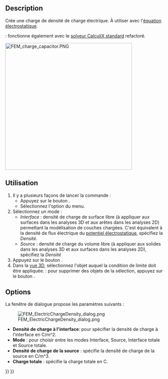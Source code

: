 <languages/>

{{Docnav/fr
|[[FEM_ConstraintMagnetization/fr|Magnétisation]]
|[[FEM_ConstraintInitialFlowVelocity/fr|Vitesse initiale d'écoulement]]
|[[FEM_Workbench/fr|Atelier FEM]]
|IconL=FEM_ConstraintMagnetization.svg
|IconR=FEM_ConstraintInitialFlowVelocity.svg
|IconC=Workbench_FEM.svg
}}

{{GuiCommandContainer
|
{{GuiCommand/fr
|Name=FEM ConstraintElectricChargeDensity
|Name/fr=FEM Densité de charge électrique
|MenuLocation=Modèle → Conditions limites électromagnétiques → Densité de charge électrique
|Workbenches=[[FEM_Workbench/fr|FEM]]
|SeeAlso=[[FEM_Example_Capacitance_Two_Balls/fr|FEM Exemple calcul capacité de deux sphères]], [[FEM_tutorial/fr|FEM Tutoriel]]
}}
{{GuiCommandFemInfo/fr
|Solvers={{VersionMinus/fr|1.0}} : Elmer<br>{{VersionPlus/fr|1.1}} : Elmer, CalculiX
}}
}}

==Description==

Crée une charge de densité de charge électrique. À utiliser avec l'[[FEM_EquationElectrostatic/fr|équation électrostatique]].

{{Version/fr|1.1}} : fonctionne également avec le [[FEM_SolverCalculixCcxtools/fr|solveur CalculiX standard]] refactoré.

[[Image:FEM_charge_capacitor.PNG|400px]]
{{Caption|Condition limite de densité de charge électrique dans l'exemple de la capacité de cylindres concentriques}}

<span id="Usage"></span>
==Utilisation==

# Il y a plusieurs façons de lancer la commande :
#* Appuyez sur le bouton {{Button|[[Image:FEM_ConstraintElectricChargeDensity.svg|16px]] [[FEM_ElectricChargeDensity/fr|Densité de charge électrique]]}}.
#* Sélectionnez l'option {{MenuCommand|Modèle → Conditions limites électromagnétiques → [[Image:FEM_ConstraintElectricChargeDensity.svg|16px]] Densité de charge électrique}} du menu.
# Sélectionnez un mode :
#* ''Interface'' : densité de charge de surface libre (à appliquer aux surfaces dans les analyses 3D et aux arêtes dans les analyses 2D) permettant la modélisation de couches chargées. C'est équivalent à la densité de flux électrique du [[FEM_ConstraintElectrostaticPotential/fr|potentiel électrostatique]], spécifiez la ''Densité''.
#* ''Source'' : densité de charge du volume libre (à appliquer aux solides dans les analyses 3D et aux surfaces dans les analyses 2D), spécifiez la ''Densité''
# Appuyez sur le bouton {{Button|Ajouter}}.
# Dans la [[3D_view/fr|vue 3D]], sélectionnez l'objet auquel la condition de limite doit être appliquée. {{Version/fr|1.1}} : pour supprimer des objets de la sélection, appuyez sur le bouton {{Button|Supprimer}}.

==Options==

La fenêtre de dialogue propose les paramètres suivants :

[[Image:FEM_ElectricChargeDensity_dialog.png]]

* '''Densité de charge à l'interface''': pour spécifier la densité de charge à l'interface en C/m^2.
* '''Mode''' : pour choisir entre les modes Interface, Source, Interface totale et Source totale.
* '''Densité de charge de la source''' : spécifie la densité de charge de la source en C/m^3.
* '''Charge totale''' : spécifie la charge totale en C.


{{Docnav/fr
|[[FEM_ConstraintMagnetization/fr|Magnétisation]]
|[[FEM_ConstraintInitialFlowVelocity/fr|Vitesse initiale d'écoulement]]
|[[FEM_Workbench/fr|Atelier FEM]]
|IconL=FEM_ConstraintMagnetization.svg
|IconR=FEM_ConstraintInitialFlowVelocity.svg
|IconC=Workbench_FEM.svg
}}

{{FEM Tools navi{{#translation:}}}}
{{Userdocnavi{{#translation:}}}}